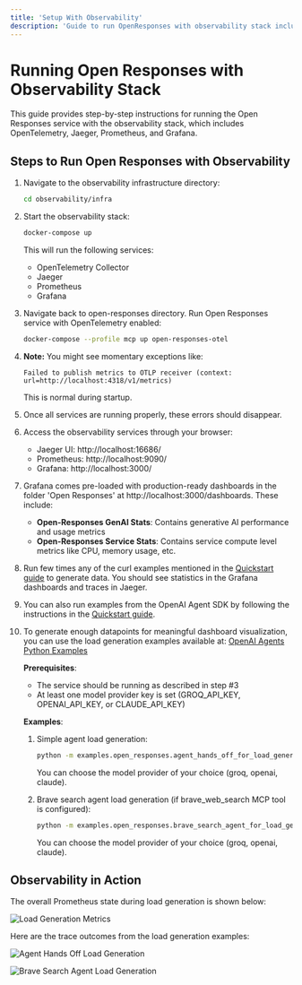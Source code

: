 ```yaml
---
title: 'Setup With Observability'
description: 'Guide to run OpenResponses with observability stack including OpenTelemetry, Jaeger, Prometheus, and Grafana'
---
```


# Running Open Responses with Observability Stack

This guide provides step-by-step instructions for running the Open Responses service with the observability stack, which includes OpenTelemetry, Jaeger, Prometheus, and Grafana.

## Steps to Run Open Responses with Observability

1. Navigate to the observability infrastructure directory:
   ```bash
   cd observability/infra
   ```

2. Start the observability stack:
   ```bash
   docker-compose up
   ```
   This will run the following services:
   - OpenTelemetry Collector
   - Jaeger
   - Prometheus
   - Grafana

3. Navigate back to open-responses directory. Run Open Responses service with OpenTelemetry enabled:
   ```bash
   docker-compose --profile mcp up open-responses-otel
   ```

4. **Note:** You might see momentary exceptions like:
   ```
   Failed to publish metrics to OTLP receiver (context: url=http://localhost:4318/v1/metrics)
   ```
   This is normal during startup.

5. Once all services are running properly, these errors should disappear.

6. Access the observability services through your browser:
   - Jaeger UI: http://localhost:16686/
   - Prometheus: http://localhost:9090/
   - Grafana: http://localhost:3000/

7. Grafana comes pre-loaded with production-ready dashboards in the folder 'Open Responses' at http://localhost:3000/dashboards. These include:
   - **Open-Responses GenAI Stats**: Contains generative AI performance and usage metrics
   - **Open-Responses Service Stats**: Contains service compute level metrics like CPU, memory usage, etc.

8. Run few times any of the curl examples mentioned in the [Quickstart guide](/quickstart#example-api-calls) to generate data. You should see statistics in the Grafana dashboards and traces in Jaeger.

9. You can also run examples from the OpenAI Agent SDK by following the instructions in the [Quickstart guide](/quickstart#openai-agent-sdk-integration).

10. To generate enough datapoints for meaningful dashboard visualization, you can use the load generation examples available at: [OpenAI Agents Python Examples](https://github.com/masaic-ai-platform/openai-agents-python/tree/main/examples/open_responses)

    **Prerequisites**:
    - The service should be running as described in step #3
    - At least one model provider key is set (GROQ_API_KEY, OPENAI_API_KEY, or CLAUDE_API_KEY)

    **Examples**:
    1. Simple agent load generation:
       ```bash
       python -m examples.open_responses.agent_hands_off_for_load_generation
       ```
       You can choose the model provider of your choice (groq, openai, claude).

    2. Brave search agent load generation (if brave_web_search MCP tool is configured):
       ```bash
       python -m examples.open_responses.brave_search_agent_for_load_generation
       ```
       You can choose the model provider of your choice (groq, openai, claude).

## Observability in Action

The overall Prometheus state during load generation is shown below:

![Load Generation Metrics](/open-responses/assets/load_generation.png)

Here are the trace outcomes from the load generation examples:

![Agent Hands Off Load Generation](/open-responses/assets/agent_hands_off_for_load_generation.png)

![Brave Search Agent Load Generation](/open-responses/assets/brave_search_agent_for_load_generation.png) 